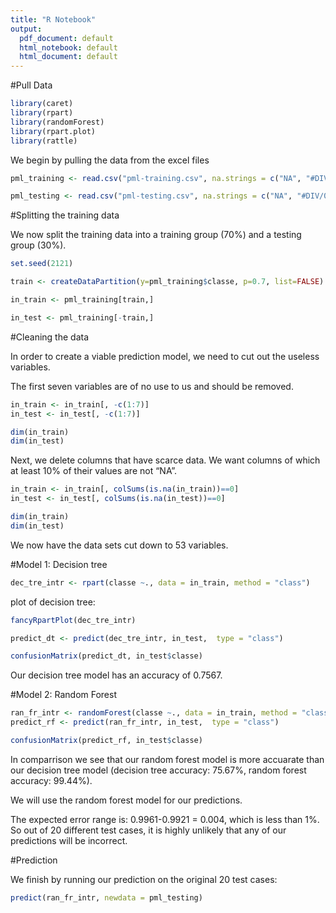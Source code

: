 ---
title: "R Notebook"
output:
  pdf_document: default
  html_notebook: default
  html_document: default
---
#Pull Data

```{r}
library(caret)
library(rpart)
library(randomForest)
library(rpart.plot)
library(rattle)
```

We begin by pulling the data from the excel files

```{r, echo = TRUE, results='hide'}
pml_training <- read.csv("pml-training.csv", na.strings = c("NA", "#DIV/0", ""))

pml_testing <- read.csv("pml-testing.csv", na.strings = c("NA", "#DIV/0", ""))

```

#Splitting the training data

We now split the training data into a training group (70%) and a testing group (30%).

```{r, echo = TRUE, results='hide'}

set.seed(2121)

train <- createDataPartition(y=pml_training$classe, p=0.7, list=FALSE)

in_train <- pml_training[train,]

in_test <- pml_training[-train,]

```

#Cleaning the data

In order to create a viable prediction model, we need to cut out the useless variables.

The first seven variables are of no use to us and should be removed.

```{r, echo = TRUE}

in_train <- in_train[, -c(1:7)]
in_test <- in_test[, -c(1:7)]

dim(in_train)
dim(in_test)

```

Next, we delete columns that have scarce data. We want columns of which at least 10% of their values are not "NA".

```{r, echo = TRUE}

in_train <- in_train[, colSums(is.na(in_train))==0]
in_test <- in_test[, colSums(is.na(in_test))==0]

dim(in_train)
dim(in_test)

```

We now have the data sets cut down to 53 variables. 

#Model 1: Decision tree

```{r}
dec_tre_intr <- rpart(classe ~., data = in_train, method = "class")
```

plot of decision tree:

```{r}
fancyRpartPlot(dec_tre_intr)
```



```{r}

predict_dt <- predict(dec_tre_intr, in_test,  type = "class")

confusionMatrix(predict_dt, in_test$classe)
```

Our decision tree model has an accuracy of  0.7567. 

#Model 2: Random Forest

```{r}

ran_fr_intr <- randomForest(classe ~., data = in_train, method = "class")
predict_rf <- predict(ran_fr_intr, in_test,  type = "class")

confusionMatrix(predict_rf, in_test$classe)

```



In comparrison we see that our random forest model is more accuarate than our decision tree model (decision tree accuracy: 75.67%, random forest accuracy: 99.44%).

We will use the random forest model for our predictions.

The expected error range is: 0.9961-0.9921 = 0.004, which is less than 1%. So out of 20 different test cases, it is highly unlikely that any of our predictions will be incorrect.

#Prediction

We finish by running our prediction on the original 20 test cases:

```{r}
predict(ran_fr_intr, newdata = pml_testing)

```







